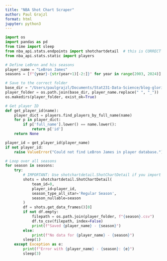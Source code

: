 ```yaml
---
title: "NBA Shot Chart Scraper"
author: Paul Grajzl
format: html
jupyter: python3
---
```


```python
import os
import pandas as pd
from time import sleep
from nba_api.stats.endpoints import shotchartdetail  # this is CORRECT here
from nba_api.stats.static import players

# Define LeBron and his seasons
player_name = "LeBron James"
seasons = [f"{year}-{str(year+1)[-2:]}" for year in range(2003, 2024)]

# Save to the correct folder
base_dir = "/Users/paulgrajzl/Documents/Stat231-Data-Science/blog-glorious-kings/data/shot-chart-data"
player_folder = os.path.join(base_dir, player_name.replace(" ", "_"))
os.makedirs(player_folder, exist_ok=True)

# Get player ID
def get_player_id(name):
    player_dict = players.find_players_by_full_name(name)
    for p in player_dict:
        if p['full_name'].lower() == name.lower():
            return p['id']
    return None

player_id = get_player_id(player_name)
if not player_id:
    raise ValueError("Could not find LeBron James in player database.")

# Loop over all seasons
for season in seasons:
    try:
        # IMPORTANT: Use shotchartdetail.ShotChartDetail if you import shotchartdetail
        shots = shotchartdetail.ShotChartDetail(
            team_id=0,
            player_id=player_id,
            season_type_all_star='Regular Season',
            season_nullable=season
        )
        df = shots.get_data_frames()[0]
        if not df.empty:
            filepath = os.path.join(player_folder, f"{season}.csv")
            df.to_csv(filepath, index=False)
            print(f"Saved {player_name} - {season}")
        else:
            print(f"No data for {player_name} - {season}")
        sleep(1)
    except Exception as e:
        print(f"Error with {player_name} - {season}: {e}")
        sleep(3)


```


